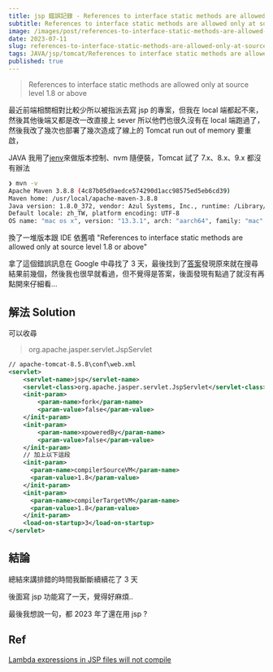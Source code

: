 ```yaml
---
title: jsp 錯誤記錄 - References to interface static methods are allowed only at source level 1.8 or above
subtitle: References to interface static methods are allowed only at source level 1.8 or above
image: /images/post/references-to-interface-static-methods-are-allowed-only-at-source-level-1.8-or-above/post.webp
date: 2023-07-11
slug: references-to-interface-static-methods-are-allowed-only-at-source-level-1.8-or-above
tags: JAVA/jsp/tomcat/References to interface static methods are allowed only at source level 1.8 or above/JAVA 1.8
published: true
---
```


> References to interface static methods are allowed only at source level 1.8 or above

最近前端相關相對比較少所以被指派去寫 jsp 的專案，但我在 local 端都起不來，然後其他後端又都是改一改直接上 sever 所以他們也很久沒有在 local 端跑過了，
然後我改了幾次也部署了幾次造成了線上的 Tomcat run out of memory 要重啟，

JAVA 我用了[jenv](https://github.com/jenv/jenv)來做版本控制、nvm 隨便裝，Tomcat 試了 7.x、8.x、9.x 都沒有辦法

```bash
❯ mvn -v
Apache Maven 3.8.8 (4c87b05d9aedce574290d1acc98575ed5eb6cd39)
Maven home: /usr/local/apache-maven-3.8.8
Java version: 1.8.0_372, vendor: Azul Systems, Inc., runtime: /Library/Java/JavaVirtualMachines/zulu-8.jdk/Contents/Home/jre
Default locale: zh_TW, platform encoding: UTF-8
OS name: "mac os x", version: "13.3.1", arch: "aarch64", family: "mac"
```

換了一堆版本跟 IDE 依舊噴 "References to interface static methods are allowed only at source level 1.8 or above"

拿了這個錯誤訊息在 Google 中尋找了 3 天，最後找到了[答案](https://stackoverflow.com/questions/40035001/lambda-expressions-in-jsp-files-will-not-compile)發現原來就在搜尋結果前幾個，然後我也很早就看過，但不覺得是答案，後面發現有點過了就沒有再點開來仔細看...

## 解法 Solution

可以收尋

> <servlet-class>org.apache.jasper.servlet.JspServlet</servlet-class>

```xml showLineNumbers {14-21}
// apache-tomcat-8.5.8\conf\web.xml
<servlet>
    <servlet-name>jsp</servlet-name>
    <servlet-class>org.apache.jasper.servlet.JspServlet</servlet-class>
    <init-param>
        <param-name>fork</param-name>
        <param-value>false</param-value>
    </init-param>
    <init-param>
        <param-name>xpoweredBy</param-name>
        <param-value>false</param-value>
    </init-param>
    // 加上以下這段
    <init-param>
      <param-name>compilerSourceVM</param-name>
      <param-value>1.8</param-value>
    </init-param>
    <init-param>
      <param-name>compilerTargetVM</param-name>
      <param-value>1.8</param-value>
    </init-param>
    <load-on-startup>3</load-on-startup>
</servlet>
```

## 結論

總結來講排錯的時間我斷斷續續花了 3 天

後面寫 jsp 功能寫了一天，覺得好麻煩..

最後我想說一句，都 2023 年了還在用 jsp ?

## Ref

[Lambda expressions in JSP files will not compile](https://stackoverflow.com/questions/40035001/lambda-expressions-in-jsp-files-will-not-compile)
